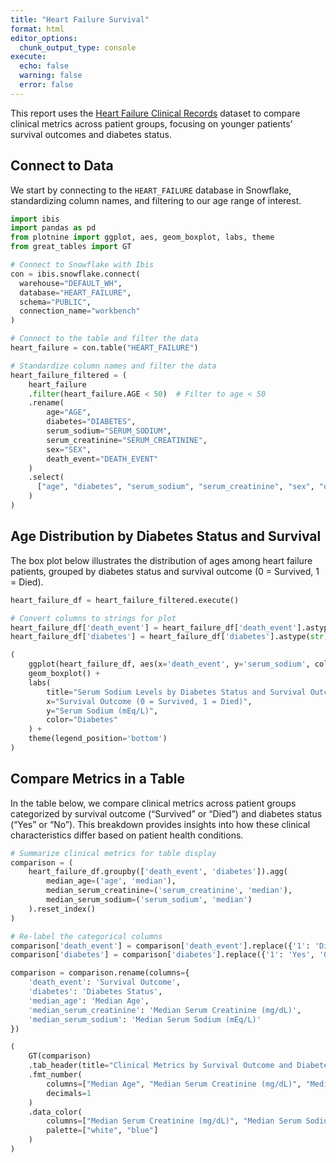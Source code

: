 ```yaml
---
title: "Heart Failure Survival"
format: html
editor_options: 
  chunk_output_type: console
execute:
  echo: false
  warning: false
  error: false
---
```


This report uses the [Heart Failure Clinical Records](https://archive.ics.uci.edu/dataset/519/heart+failure+clinical+records) dataset to compare clinical metrics across patient groups, focusing on younger patients' survival outcomes and diabetes status.

## Connect to Data

We start by connecting to the `HEART_FAILURE` database in Snowflake, standardizing column names, and filtering to our age range of interest.

```python
import ibis
import pandas as pd
from plotnine import ggplot, aes, geom_boxplot, labs, theme
from great_tables import GT

# Connect to Snowflake with Ibis
con = ibis.snowflake.connect(
  warehouse="DEFAULT_WH",  
  database="HEART_FAILURE",  
  schema="PUBLIC",
  connection_name="workbench"
)

# Connect to the table and filter the data
heart_failure = con.table("HEART_FAILURE")

# Standardize column names and filter the data
heart_failure_filtered = (
    heart_failure
    .filter(heart_failure.AGE < 50)  # Filter to age < 50
    .rename(
        age="AGE",
        diabetes="DIABETES",
        serum_sodium="SERUM_SODIUM",
        serum_creatinine="SERUM_CREATININE",
        sex="SEX",
        death_event="DEATH_EVENT"
    )
    .select(
      ["age", "diabetes", "serum_sodium", "serum_creatinine", "sex", "death_event"]
    )
)
```

## Age Distribution by Diabetes Status and Survival

The box plot below illustrates the distribution of ages among heart failure patients, grouped by diabetes status and survival outcome (0 = Survived, 1 = Died).

```python
heart_failure_df = heart_failure_filtered.execute()

# Convert columns to strings for plot
heart_failure_df['death_event'] = heart_failure_df['death_event'].astype(str)
heart_failure_df['diabetes'] = heart_failure_df['diabetes'].astype(str)

(
    ggplot(heart_failure_df, aes(x='death_event', y='serum_sodium', color='diabetes')) +
    geom_boxplot() +
    labs(
        title="Serum Sodium Levels by Diabetes Status and Survival Outcome",
        x="Survival Outcome (0 = Survived, 1 = Died)",
        y="Serum Sodium (mEq/L)",
        color="Diabetes"
    ) +
    theme(legend_position='bottom')
)
```

## Compare Metrics in a Table

In the table below, we compare clinical metrics across patient groups categorized by survival outcome ("Survived" or "Died") and diabetes status ("Yes" or "No"). This breakdown provides insights into how these clinical characteristics differ based on patient health conditions.

```python
# Summarize clinical metrics for table display
comparison = (
    heart_failure_df.groupby(['death_event', 'diabetes']).agg(
        median_age=('age', 'median'),
        median_serum_creatinine=('serum_creatinine', 'median'),
        median_serum_sodium=('serum_sodium', 'median')
    ).reset_index()
)

# Re-label the categorical columns
comparison['death_event'] = comparison['death_event'].replace({'1': 'Died', '0': 'Survived'})
comparison['diabetes'] = comparison['diabetes'].replace({'1': 'Yes', '0': 'No'})

comparison = comparison.rename(columns={
    'death_event': 'Survival Outcome',
    'diabetes': 'Diabetes Status',
    'median_age': 'Median Age',
    'median_serum_creatinine': 'Median Serum Creatinine (mg/dL)',
    'median_serum_sodium': 'Median Serum Sodium (mEq/L)'
})

(
    GT(comparison)
    .tab_header(title="Clinical Metrics by Survival Outcome and Diabetes Status")
    .fmt_number(
        columns=["Median Age", "Median Serum Creatinine (mg/dL)", "Median Serum Sodium (mEq/L)"],
        decimals=1
    )
    .data_color(
        columns=["Median Serum Creatinine (mg/dL)", "Median Serum Sodium (mEq/L)"],
        palette=["white", "blue"]
    )
)
```
